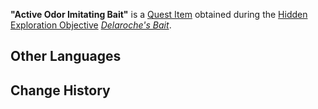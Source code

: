 {{Item Infobox
|id           = 120374
|image        = Item_Bag.png
|type         = Quest Items
|quality      = 0
|description  = A new fishing aid developed by Delaroche that applies the principles of odor analysis and advanced bait mimicry. It is said that its effect is "very powerful." You can tell by the appearance that Delaroche thinks the world of this bait, with protective wrapping and a special bag. However, it is unknown whether such meticulous measures will affect the basic function of the bait &mdash; even if it attracts fish, the fish themselves may be unable to even find a way to bite down upon it.
|source1      = [[Delaroche's Bait]]
}}
'''"Active Odor Imitating Bait"''' is a [[Quest Item]] obtained during the [[Hidden Exploration Objective]] ''[[Delaroche's Bait]]''.
<!--
==Location==
<gallery>

</gallery>
-->
==Other Languages==
{{Other Languages
|en      = "Active Odor Imitating Bait"
|zhs     = 「气息模拟主动诱饵」
|zhs_rm  = "Qìxī Mónǐ Zhǔdòng Yòu'ěr"
|zht     = 「氣息模擬主動誘餌」
|zht_rm  = "Qìxī Mónǐ Zhǔdòng Yòu'ěr"
|zh_tl   = "Odor Imitating Active Bait"
|ja      = 「香気模倣ルアー」
|ja_rm   = "Kouki Mohou Ruaa"
|ja_tl   = "Fragrance Imitating Lure"
|ko      = 「능동형 냄새 모방 미끼」
|ko_rm   = 
|ko_tl   = "Active Odor Imitating Bait"
|es      = Cebo activo imitador de olores
|es_tl   = Active Bait Odor Imitator
|fr      = Appât de simulation d'odeur active
|fr_tl   = Active Odor Simulating Bait
|ru      = «Активная наживка с имитацией запаха»
|ru_tl   = "Active Bait With Odor Imitation"
|th      = "เหยื่อจำลองเลียนกลิ่น"
|th_rm   = 
|th_tl   = 
|vi      = Mồi Câu Mô Phỏng Mùi Hương
|vi_tl   = 
|de      = „Geruchsimulierender Aktivköder“
|de_tl   = "Odor Simulating Active Bait"
|id      = "Umpan Simulasi Pernapasan Aktif"
|id_tl   = "Active Breathing Simulation Bait"
|pt      = "Isca Ativa Imitadora de Odor"
|pt_tl   = "Odor Imitating Active Bait"
|tr      = "Kokulu Sahte Yem"
|tr_tl   = 
|it      = Esca attiva copia odori
|it_tl   = Active Odor Copy Bait
}}

==Change History==
{{Change History|4.0}}